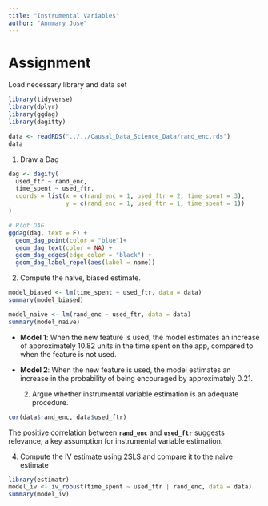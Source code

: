 ```yaml
---
title: "Instrumental Variables"
author: "Annmary Jose"
---
```


# Assignment 

Load necessary library and data set

```r
library(tidyverse)
library(dplyr)
library(ggdag)
library(dagitty)

data <- readRDS("../../Causal_Data_Science_Data/rand_enc.rds")
data
```

1.  Draw a Dag

```r

dag <- dagify(
  used_ftr ~ rand_enc,
  time_spent ~ used_ftr,
  coords = list(x = c(rand_enc = 1, used_ftr = 2, time_spent = 3),
                y = c(rand_enc = 1, used_ftr = 1, time_spent = 1))
)

# Plot DAG
ggdag(dag, text = F) +
  geom_dag_point(color = "blue")+
  geom_dag_text(color = NA) +
  geom_dag_edges(edge_color = "black") +
  geom_dag_label_repel(aes(label = name))
```

2.  Compute the naive, biased estimate.

```r

model_biased <- lm(time_spent ~ used_ftr, data = data)
summary(model_biased)

model_naive <- lm(rand_enc ~ used_ftr, data = data)
summary(model_naive)

```

-   **Model 1**: When the new feature is used, the model estimates an increase of approximately 10.82 units in the time spent on the app, compared to when the feature is not used.

-   **Model 2**: When the new feature is used, the model estimates an increase in the probability of being encouraged by approximately 0.21.

    2.  Argue whether instrumental variable estimation is an adequate procedure.

```r

cor(data$rand_enc, data$used_ftr)
```

The positive correlation between **`rand_enc`** and **`used_ftr`** suggests relevance, a key assumption for instrumental variable estimation.

4.  Compute the IV estimate using 2SLS and compare it to the naive estimate

```r

library(estimatr)
model_iv <- iv_robust(time_spent ~ used_ftr | rand_enc, data = data)
summary(model_iv)

```
